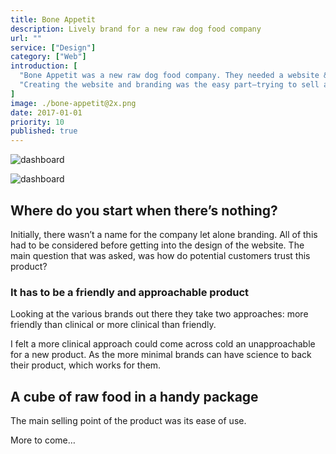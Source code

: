 ```yaml
---
title: Bone Appetit
description: Lively brand for a new raw dog food company
url: ""
service: ["Design"]
category: ["Web"]
introduction: [
  "Bone Appetit was a new raw dog food company. They needed a website & branding that would get the company into a position to begin taking subscriptions.",
  "Creating the website and branding was the easy part—trying to sell a product from nothing in the pet food industry is the challenging part."
]
image: ./bone-appetit@2x.png
date: 2017-01-01
priority: 10
published: true
---
```


<div className="scroll scroll-offset flex items-start full -mb-16 -ml-1 md:-ml-8">
<Screen device="small">

  ![dashboard](./mobile/home-01@2x.png)

</Screen>
<Screen device="medium">

  ![dashboard](./desktop/home-01@2x.jpg)

</Screen>
</div>

## Where do you start when there’s nothing?
Initially, there wasn’t a name for the company let alone branding. All of this had to be considered before getting into the design of the website. The main question that was asked, was how do potential customers trust this product?

### It has to be a friendly and approachable product
Looking at the various brands out there they take two approaches: more friendly than clinical or more clinical than friendly. 

I felt a more clinical approach could come across cold an unapproachable for a new product. As the more minimal brands can have science to back their product, which works for them.

## A cube of raw food in a handy package
The main selling point of the product was its ease of use.

<div className="content text-center pt-64 pb-24 font-bold text-f3">
More to come…
</div>
